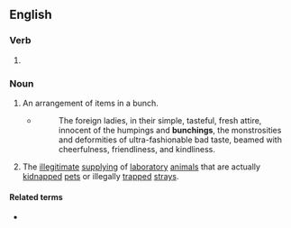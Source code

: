 ==English==

===Verb===
{{head|en|verb form}}

# {{present participle of|en|bunch|nocat=1}}

===Noun===
{{en-noun}}

# {{lb|en|countable}} An arrangement of items in a bunch.
#* {{rfdatek|en|Isabella L. Bird}}
#*: The foreign ladies, in their simple, tasteful, fresh attire, innocent of the humpings and '''bunchings''', the monstrosities and deformities of ultra-fashionable bad taste, beamed with cheerfulness, friendliness, and kindliness.
# {{lb|en|uncountable}} The [[illegitimate]] [[supply]]ing of [[laboratory]] [[animal]]s that are actually [[kidnap]]ped [[pet]]s or illegally [[trap]]ped [[stray]]s.

====Related terms====
* {{l|en|buncher}}
